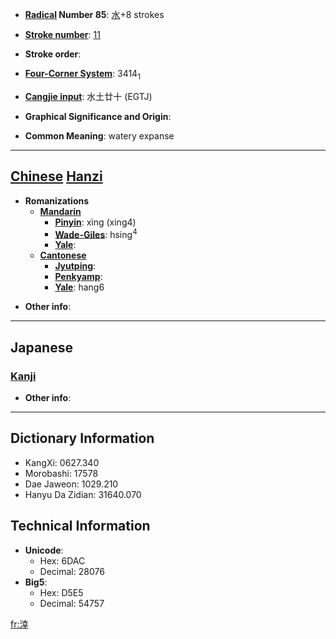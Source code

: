 * '''[[Wiktionary:Chinese radical index| Radical]] Number 85''': [[Wiktionary:Chinese radical index 水|水]]+8 strokes

* '''[[Wiktionary:Chinese total strokes index|Stroke number]]''': [[Wiktionary:Chinese total strokes index 11|11]]

* '''Stroke order''': 

* '''[[Wiktionary:Chinese four corner index|Four-Corner System]]''': 3414<sub>1</sub>

* '''[[Wiktionary:Chinese Cangjie index|Cangjie input]]''': 水土廿十 (EGTJ)

* '''Graphical Significance and Origin''': 

* '''Common Meaning''': watery expanse

----

== [[Chinese]] [[Hanzi]] ==

* '''Romanizations'''
** '''[[Mandarin]]'''
*** '''[[Pinyin]]''': xìng (xing4)
*** '''[[Wade-Giles]]''': hsing<sup>4</sup>
*** '''[[Yale]]''': 
** '''[[Cantonese]]'''
*** '''[[Jyutping]]''':
*** '''[[Penkyamp]]''': 
*** '''[[Yale]]''': hang6

* '''Other info''': 

----

==Japanese==
===[[Kanji]]===
{{kanji|on readings=[[けい]] (kei), [[ぎょう]] (gyō)|kun readings=}}

* '''Other info''':  

----

== Dictionary Information ==

* KangXi: 0627.340
* Morobashi: 17578
* Dae Jaweon: 1029.210
* Hanyu Da Zidian: 31640.070

== Technical Information ==

* '''Unicode''':
** Hex: 6DAC
** Decimal: 28076
* '''Big5''':
** Hex: D5E5
** Decimal: 54757

[[fr:涬]]